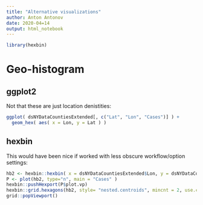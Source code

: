 ```yaml
---
title: "Alternative visualizations"
author: Anton Antonov
date: 2020-04=14
output: html_notebook
---
```


```r
library(hexbin)
```

# Geo-histogram

## ggplot2

Not that these are just location denistities:

```r
ggplot( dsNYDataCountiesExtended[, c("Lat", "Lon", "Cases")] ) +
  geom_hex( aes( x = Lon, y = Lat ) )
```

## hexbin

This would have been nice if worked with less obscure workflow/option settings:

```r
hb2 <- hexbin::hexbin( x = dsNYDataCountiesExtended$Lon, y = dsNYDataCountiesExtended$Lat, xbins = 20, xlab = "Longitude", ylab = "Latitude" )
P <- plot(hb2, type="n", main = "Cases" )
hexbin::pushHexport(P$plot.vp)
hexbin::grid.hexagons(hb2, style= "nested.centroids", mincnt = 2, use.count = FALSE, cell.at = dsNYDataCountiesExtended$Cases )
grid::popViewport()
```

